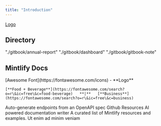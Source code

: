 ```yaml
---
title: "Introduction"
---
```


[Logo](https://fontawesome.com/search?o=r&ic=free&new=yes)

## Directory

<CardGroup cols={2}>
  <Card title="Annual Report" icon="pen-to-square" href="./gitbook/annual-report">
    "./gitbook/annual-report"
  </Card>

  <Card title="Projects" icon="mug-hot" href="./gitbook/projects" />

  <Card title="Dashboard" icon="chart-line" href="./gitbook/dashboard">
    "./gitbook/dashboard"
  </Card>

  <Card title="Gitbook" icon="city" href="./gitbook/gitbook-note">
    "./gitbook/gitbook-note"
  </Card>
</CardGroup>

## Mintlify Docs

<CardGroup cols={2}>
  <Card title="Customize Style" icon="palette" href="https://mintlify.com/docs/settings/global">
    [Awesome Font](https://fontawesome.com/icons) - **Logo**

    [**Food + Beverage**](https://fontawesome.com/search?o=r\&ic=free\&c=food-beverage)   **|**   [**Business**](https://fontawesome.com/search?o=r\&ic=free\&c=business)
  </Card>

  <Card title="Reference APIs" icon="code" href="https://mintlify.com/docs/api-playground/openapi">
    Auto-generate endpoints from an OpenAPI spec
  </Card>

  <Card title="Add Components" icon="screwdriver-wrench" href="https://mintlify.com/docs/content/components/accordions">

  </Card>

  <Card title="Showcase" icon="stars" href="https://mintlify.com/customers" />
</CardGroup>

<Note>
  Github Resources
</Note>

<CardGroup cols={3}>
  <Card title="✍️ Mintlify Writer" icon="github" href="https://github.com/mintlify/writer">
    AI powered documentation writer
  </Card>

  <Card title="awesome-mintlify" icon="github" href="https://github.com/mintlify/awesome-mintlify">
    A curated list of Mintlify resources and examples.
  </Card>

  <Card title="Third Card" icon="square-3">
    Ut enim ad minim veniam
  </Card>
</CardGroup>